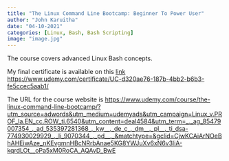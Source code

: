 ```yaml
---
title: "The Linux Command Line Bootcamp: Beginner To Power User"
author: "John Karuitha"
date: "04-10-2021"
categories: [Linux, Bash, Bash Scripting]
image: "image.jpg"
---
```


The course covers advanced Linux Bash concepts.

My final certificate is available on this [link](https://www.udemy.com/certificate/UC-d320ae76-187b-4bb2-b6b3-fe5ccec5aab1/) <https://www.udemy.com/certificate/UC-d320ae76-187b-4bb2-b6b3-fe5ccec5aab1/>

The URL for the course website is <https://www.udemy.com/course/the-linux-command-line-bootcamp/?utm_source=adwords&utm_medium=udemyads&utm_campaign=Linux_v.PROF_la.EN_cc.ROW_ti.6540&utm_content=deal4584&utm_term=_._ag_85479007354_._ad_535397281368_._kw__._de_c_._dm__._pl__._ti_dsa-774930029929_._li_9070344_._pd__._&matchtype=&gclid=CjwKCAiArNOeBhAHEiwAze_nKEvgmnHBcNRrbAnae5KG8YWJuXv6xN6v3liA-kqrdLOt__oPa5xM0RoCA_AQAvD_BwE>
